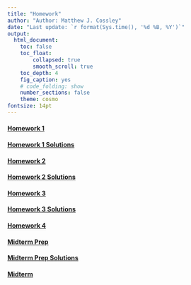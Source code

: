 ```yaml
---
title: "Homework"
author: "Author: Matthew J. Cossley"
date: "Last update: `r format(Sys.time(), '%d %B, %Y')`"
output:
  html_document:
    toc: false
    toc_float:
        collapsed: true
        smooth_scroll: true
    toc_depth: 4
    fig_caption: yes
    # code_folding: show
    number_sections: false
    theme: cosmo
fontsize: 14pt
---
```


#### [Homework 1](homework_1.html)
#### [Homework 1 Solutions](homework_1_solutions.html)
#### [Homework 2](homework_2.html)
#### [Homework 2 Solutions](homework_2_solutions.html)
#### [Homework 3](homework_3.html)
#### [Homework 3 Solutions](homework_3_solutions.html)
#### [Homework 4](homework_4.html)
#### [Midterm Prep](midterm_prep.html)
#### [Midterm Prep Solutions](midterm_prep_solutions.html)
#### [Midterm](miterm_exam.html)
<!-- #### [Homework 5](homework_5.html) -->
<!-- #### [Homework 6](homework_6.html) -->
<!-- #### [Homework 7](homework_7.html) -->
<!-- #### [Homework 8](homework_8.html) -->
<!-- #### [Homework 9](homework_9.html) -->
<!-- #### [Homework 10](homework_10.html) -->